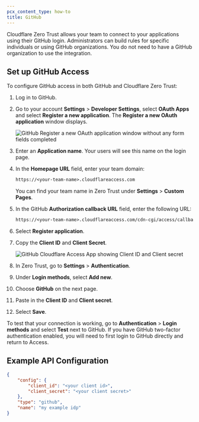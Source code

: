 ```yaml
---
pcx_content_type: how-to
title: GitHub
---
```


Cloudflare Zero Trust allows your team to connect to your applications using their GitHub login. Administrators can build rules for specific individuals or using GitHub organizations. You do not need to have a GitHub organization to use the integration.

## Set up GitHub Access

To configure GitHub access in both GitHub and Cloudflare Zero Trust:

1. Log in to GitHub.

2. Go to your account **Settings** > **Developer Settings**, select **OAuth Apps** and select **Register a new application**. The **Register a new OAuth application** window displays.

   ![GitHub Register a new OAuth application window without any form fields completed](~/assets/images/cloudflare-one/identity/github/github2.png)

3. Enter an **Application name**. Your users will see this name on the login page.

4. In the **Homepage URL** field, enter your team domain:

   ```txt
   https://<your-team-name>.cloudflareaccess.com
   ```

   You can find your team name in Zero Trust under **Settings** > **Custom Pages**.

5. In the GitHub **Authorization callback URL** field, enter the following URL:

   ```txt
   https://<your-team-name>.cloudflareaccess.com/cdn-cgi/access/callback
   ```

6. Select **Register application**.

7. Copy the **Client ID** and **Client Secret**.

   ![GitHub Cloudflare Access App showing Client ID and Client secret](~/assets/images/cloudflare-one/identity/github/github4.png)

8. In Zero Trust, go to **Settings** > **Authentication**.

9. Under **Login methods**, select **Add new**.

10. Choose **GitHub** on the next page.

11. Paste in the **Client ID** and **Client secret**.

12. Select **Save**.

To test that your connection is working, go to **Authentication** > **Login methods** and select **Test** next to GitHub.
If you have GitHub two-factor authentication enabled, you will need to first login to GitHub directly and return to Access.

## Example API Configuration

```json
{
	"config": {
		"client_id": "<your client id>",
		"client_secret": "<your client secret>"
	},
	"type": "github",
	"name": "my example idp"
}
```

